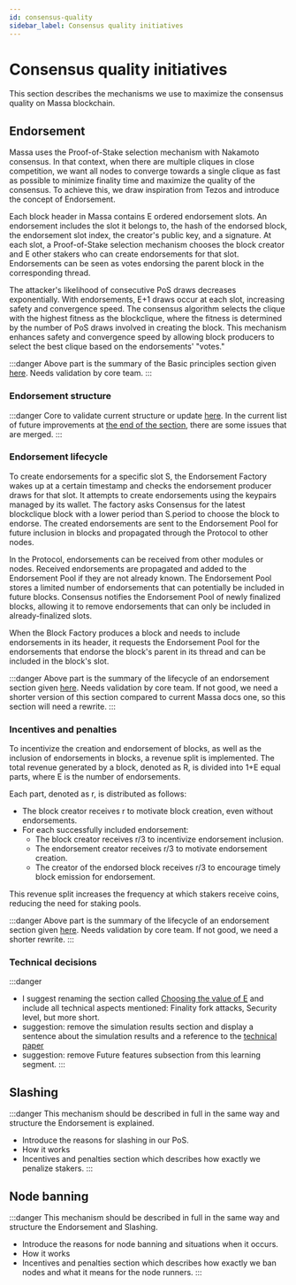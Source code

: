 ```yaml
---
id: consensus-quality
sidebar_label: Consensus quality initiatives
---
```

# Consensus quality initiatives

This section describes the mechanisms we use to maximize the consensus quality on Massa blockchain. 

## Endorsement

Massa uses the Proof-of-Stake selection mechanism with Nakamoto consensus. In that context, when there are multiple cliques in close competition, we want all nodes to converge towards a single clique as fast as possible to minimize finality time and maximize the quality of the consensus. To achieve this, we draw inspiration from Tezos and introduce the concept of Endorsement.

Each block header in Massa contains E ordered endorsement slots. An endorsement includes the slot it belongs to, the hash of the endorsed block, the endorsement slot index, the creator's public key, and a signature. At each slot, a Proof-of-Stake selection mechanism chooses the block creator and E other stakers who can create endorsements for that slot. Endorsements can be seen as votes endorsing the parent block in the corresponding thread. 

The attacker's likelihood of consecutive PoS draws decreases exponentially. With endorsements, E+1 draws occur at each slot, increasing safety and convergence speed. The consensus algorithm selects the clique with the highest fitness as the blockclique, where the fitness is determined by the number of PoS draws involved in creating the block. This mechanism enhances safety and convergence speed by allowing block producers to select the best clique based on the endorsements' "votes." 

:::danger
Above part is the summary of the Basic principles section given [here](https://docs.massa.net/en/latest/general-doc/architecture/endorsements.html#basic-principle). Needs validation by core team. 
:::

### Endorsement structure
:::danger
Core to validate current structure or update [here](https://docs.massa.net/en/latest/general-doc/architecture/endorsements.html#structure-of-an-endorsement). In the current list of future improvements at [the end of the section](https://docs.massa.net/en/latest/general-doc/architecture/endorsements.html#future-features), there are some issues that are merged.
:::

### Endorsement lifecycle
To create endorsements for a specific slot S, the Endorsement Factory wakes up at a certain timestamp and checks the endorsement producer draws for that slot. It attempts to create endorsements using the keypairs managed by its wallet. The factory asks Consensus for the latest blockclique block with a lower period than S.period to choose the block to endorse. The created endorsements are sent to the Endorsement Pool for future inclusion in blocks and propagated through the Protocol to other nodes.

In the Protocol, endorsements can be received from other modules or nodes. Received endorsements are propagated and added to the Endorsement Pool if they are not already known. The Endorsement Pool stores a limited number of endorsements that can potentially be included in future blocks. Consensus notifies the Endorsement Pool of newly finalized blocks, allowing it to remove endorsements that can only be included in already-finalized slots.

When the Block Factory produces a block and needs to include endorsements in its header, it requests the Endorsement Pool for the endorsements that endorse the block's parent in its thread and can be included in the block's slot.

:::danger
Above part is the summary of the lifecycle of an endorsement section given [here](https://docs.massa.net/en/latest/general-doc/architecture/endorsements.html#lifecycle-of-an-endorsement). Needs validation by core team. If not good, we need a shorter version of this section compared to current Massa docs one, so this section will need a rewrite.
:::

### Incentives and penalties
To incentivize the creation and endorsement of blocks, as well as the inclusion of endorsements in blocks, a revenue split is implemented. The total revenue generated by a block, denoted as R, is divided into 1+E equal parts, where E is the number of endorsements.

Each part, denoted as r, is distributed as follows:

- The block creator receives r to motivate block creation, even without endorsements.
- For each successfully included endorsement:
    - The block creator receives r/3 to incentivize endorsement inclusion.
    - The endorsement creator receives r/3 to motivate endorsement creation.
    - The creator of the endorsed block receives r/3 to encourage timely block emission for endorsement.
    
This revenue split increases the frequency at which stakers receive coins, reducing the need for staking pools.

:::danger
Above part is the summary of the lifecycle of an endorsement section given [here](https://docs.massa.net/en/latest/general-doc/architecture/endorsements.html#incentives-and-penalties). Needs validation by core team. If not good, we need a shorter rewrite.
:::

### Technical decisions
:::danger
- I suggest renaming the section called [Choosing the value of E](https://docs.massa.net/en/latest/general-doc/architecture/endorsements.html#choosing-the-value-of-e) and include all technical aspects mentioned: Finality fork attacks, Security level, but more short. 
- suggestion: remove the simulation results section and display a sentence about the simulation results and a reference to the [technical paper](https://arxiv.org/abs/1803.09029)
- suggestion: remove Future features subsection from this learning segment.
:::


## Slashing
:::danger
This mechanism should be described in full in the same way and structure the Endorsement is explained. 
- Introduce the reasons for slashing in our PoS. 
- How it works
- Incentives and penalties section which describes how exactly we penalize stakers.
:::

## Node banning
:::danger
This mechanism should be described in full in the same way and structure the Endorsement and Slashing. 
- Introduce the reasons for node banning and situations when it occurs. 
- How it works
- Incentives and penalties section which describes how exactly we ban nodes and what it means for the node runners.
:::